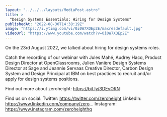 ```yaml
---
layout: "../../../layouts/MediaPost.astro"
title: >
  "Design Systems Essentials: Hiring for Design Systems"
publishedAt: "2022-08-30T14:38:19Z"
image: "https://i.ytimg.com/vi/0i0W7XQEp2E/maxresdefault.jpg"
videoUrl: "https://www.youtube.com/watch?v=0i0W7XQEp2E"
---
```


On the 23rd August 2022, we talked about hiring for design systems roles.

Catch the recording of our webinar with Jules Mahé, Audrey Hacq, Product Design Director at OpenClassrooms, Julien Vanière Design Systems Director at Sage and Jeannie Servaas Creative Director, Carbon Design System and Design Principal at IBM on best practices to recruit and/or apply for design systems positions.

Find out more about zeroheight: https://bit.ly/3DEvORN

Find us on social:
Twitter: https://twitter.com/zeroheight
LinkedIn: https://www.linkedin.com/company/zero...
Instagram: https://www.instagram.com/zeroheighthq
